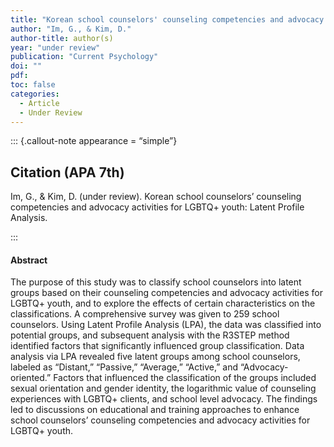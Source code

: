 ```yaml
---
title: "Korean school counselors' counseling competencies and advocacy activities for LGBTQ+ youth: Latent Profile Analysis"
author: "Im, G., & Kim, D."
author-title: author(s)
year: "under review"
publication: "Current Psychology"
doi: ""
pdf: 
toc: false
categories:
  - Article
  - Under Review
---
```


::: {.callout-note appearance = "simple"}

## Citation (APA 7th)

Im, G., & Kim, D. (under review). Korean school counselors' counseling competencies and advocacy activities for LGBTQ+ youth: Latent Profile Analysis.

:::

#### Abstract

The purpose of this study was to classify school counselors into latent groups based on their counseling competencies and advocacy activities for LGBTQ+ youth, and to explore the effects of certain characteristics on the classifications. A comprehensive survey was given to 259 school counselors. Using Latent Profile Analysis (LPA), the data was classified into potential groups, and subsequent analysis with the R3STEP method identified factors that significantly influenced group classification. Data analysis via LPA revealed five latent groups among school counselors, labeled as "Distant," "Passive," "Average," "Active," and "Advocacy-oriented." Factors that influenced the classification of the groups included sexual orientation and gender identity, the logarithmic value of counseling experiences with LGBTQ+ clients, and school level advocacy. The findings led to discussions on educational and training approaches to enhance school counselors’ counseling competencies and advocacy activities for LGBTQ+ youth.
